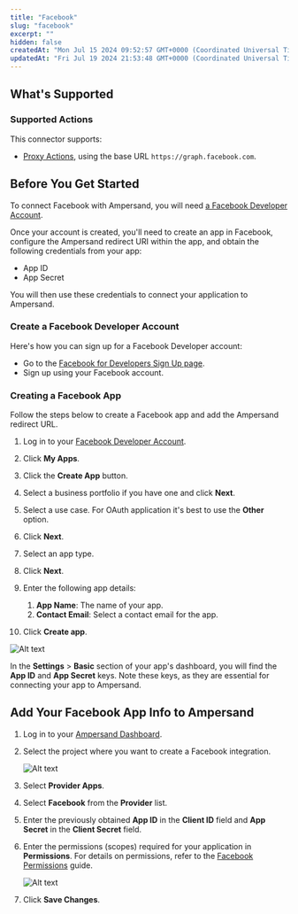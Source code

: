 ```yaml
---
title: "Facebook"
slug: "facebook"
excerpt: ""
hidden: false
createdAt: "Mon Jul 15 2024 09:52:57 GMT+0000 (Coordinated Universal Time)"
updatedAt: "Fri Jul 19 2024 21:53:48 GMT+0000 (Coordinated Universal Time)"
---
```

## What's Supported

### Supported Actions

This connector supports:
- [Proxy Actions](/proxy-actions), using the base URL `https://graph.facebook.com`.

## Before You Get Started

To connect Facebook with Ampersand, you will need [a Facebook Developer Account](https://developers.facebook.com/).

Once your account is created, you'll need to create an app in Facebook, configure the Ampersand redirect URI within the app, and obtain the following credentials from your app:

- App ID
- App Secret

You will then use these credentials to connect your application to Ampersand.

### Create a Facebook Developer Account

Here's how you can sign up for a Facebook Developer account:

- Go to the [Facebook for Developers Sign Up page](https://developers.facebook.com/).
- Sign up using your Facebook account.

### Creating a Facebook App

Follow the steps below to create a Facebook app and add the Ampersand redirect URL.

1. Log in to your [Facebook Developer Account](https://developers.facebook.com/).

2. Click **My Apps**.

3. Click the **Create App** button.

4. Select a business portfolio if you have one and click **Next**.

5. Select a use case. For OAuth application it's best to use the **Other** option.

6. Click **Next**.

7. Select an app type.

8. Click **Next**.

9. Enter the following app details:
   1. **App Name**: The name of your app.
   2. **Contact Email**: Select a contact email for the app.

10. Click **Create app**.

![Alt text](/images/provider-guides/e137ecd-meta1.gif)


In the **Settings** > **Basic** section of your app's dashboard, you will find the **App ID** and **App Secret** keys. Note these keys, as they are essential for connecting your app to Ampersand.

## Add Your Facebook App Info to Ampersand

1. Log in to your [Ampersand Dashboard](https://dashboard.withampersand.com).

2. Select the project where you want to create a Facebook integration.

   ![Alt text](/images/provider-guides/dd47b7a-Ampersand.png)

3. Select **Provider Apps**.

4. Select **Facebook** from the **Provider** list.

5. Enter the previously obtained **App ID** in the **Client ID** field and **App Secret** in the **Client Secret** field.

6. Enter the permissions (scopes) required for your application in **Permissions**. For details on permissions, refer to the [Facebook Permissions](https://developers.facebook.com/docs/permissions) guide.

   ![Alt text](/images/provider-guides/8e3ce39-meta2.gif)

7. Click **Save Changes**.
